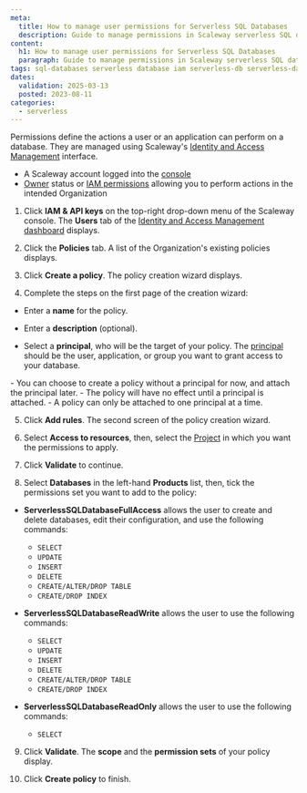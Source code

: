 ```yaml
---
meta:
  title: How to manage user permissions for Serverless SQL Databases
  description: Guide to manage permissions in Scaleway serverless SQL databases.
content:
  h1: How to manage user permissions for Serverless SQL Databases
  paragraph: Guide to manage permissions in Scaleway serverless SQL databases.
tags: sql-databases serverless database iam serverless-db serverless-database postgresql
dates:
  validation: 2025-03-13
  posted: 2023-08-11
categories:
  - serverless
---
```


Permissions define the actions a user or an application can perform on a database. They are managed using Scaleway's [Identity and Access Management](/iam/quickstart/) interface.

<Macro id="requirements" />

- A Scaleway account logged into the [console](https://console.scaleway.com)
- [Owner](/iam/concepts/#owner) status or [IAM permissions](/iam/concepts/#permission) allowing you to perform actions in the intended Organization

1. Click **IAM & API keys** on the top-right drop-down menu of the Scaleway console. The **Users** tab of the [Identity and Access Management dashboard](https://console.scaleway.com/iam/users) displays.

2. Click the **Policies** tab. A list of the Organization's existing policies displays.

3. Click **Create a policy**. The policy creation wizard displays.

4. Complete the steps on the first page of the creation wizard:

  - Enter a **name** for the policy.

  - Enter a **description** (optional).

  - Select a **principal**, who will be the target of your policy. The [principal](/iam/concepts/#principal) should be the user, application, or group you want to grant access to your database.

  <Message type="important">
    - You can choose to create a policy without a principal for now, and attach the principal later.
    - The policy will have no effect until a principal is attached.
    - A policy can only be attached to one principal at a time.
  </Message>

5. Click **Add rules**. The second screen of the policy creation wizard.

6. Select **Access to resources**, then, select the [Project](/iam/concepts/#project) in which you want the permissions to apply.

7. Click **Validate** to continue.

8. Select **Databases** in the left-hand **Products** list, then, tick the permissions set you want to add to the policy:

  - **ServerlessSQLDatabaseFullAccess** allows the user to create and delete databases, edit their configuration, and use the following commands:

    - `SELECT`
    - `UPDATE`
    - `INSERT`
    - `DELETE`
    - `CREATE/ALTER/DROP TABLE`
    - `CREATE/DROP INDEX`

  - **ServerlessSQLDatabaseReadWrite** allows the user to use the following commands:

    - `SELECT`
    - `UPDATE`
    - `INSERT`
    - `DELETE`
    - `CREATE/ALTER/DROP TABLE`
    - `CREATE/DROP INDEX`

  - **ServerlessSQLDatabaseReadOnly** allows the user to use the following commands:

    - `SELECT`

9. Click **Validate**. The **scope** and the **permission sets** of your policy display.

10. Click **Create policy** to finish.
